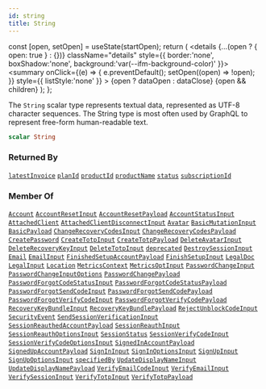 ```yaml
---
id: string
title: String
---
```









  const [open, setOpen] = useState(startOpen);
  return (
    <details {...(open ? { open: true } : {})} className="details" style={{ border:'none', boxShadow:'none', background:'var(--ifm-background-color)' }}>
      <summary
        onClick={(e) => {
          e.preventDefault();
          setOpen((open) => !open);
        }}
        style={{ listStyle:'none' }}
      >
      {open ? dataOpen : dataClose}
      </summary>
      {open && children}
    </details>
  );
};








The `String` scalar type represents textual data, represented as UTF-8 character sequences. The String type is most often used by GraphQL to represent free-form human-readable text.


```graphql
scalar String
```






### Returned By

[`latestInvoice`](/gql-api/api/subscriptions/latest-invoice)  <Badge class="badge badge--secondary" text="subscription"/><Bullet />[`planId`](/gql-api/api/subscriptions/plan-id)  <Badge class="badge badge--secondary" text="subscription"/><Bullet />[`productId`](/gql-api/api/subscriptions/product-id)  <Badge class="badge badge--secondary" text="subscription"/><Bullet />[`productName`](/gql-api/api/subscriptions/product-name)  <Badge class="badge badge--secondary" text="subscription"/><Bullet />[`status`](/gql-api/api/subscriptions/status)  <Badge class="badge badge--secondary" text="subscription"/><Bullet />[`subscriptionId`](/gql-api/api/subscriptions/subscription-id)  <Badge class="badge badge--secondary" text="subscription"/>

### Member Of

[`Account`](/gql-api/types/objects/account)  <Badge class="badge badge--secondary" text="object"/><Bullet />[`AccountResetInput`](/gql-api/types/inputs/account-reset-input)  <Badge class="badge badge--secondary" text="input"/><Bullet />[`AccountResetPayload`](/gql-api/types/objects/account-reset-payload)  <Badge class="badge badge--secondary" text="object"/><Bullet />[`AccountStatusInput`](/gql-api/types/inputs/account-status-input)  <Badge class="badge badge--secondary" text="input"/><Bullet />[`AttachedClient`](/gql-api/types/objects/attached-client)  <Badge class="badge badge--secondary" text="object"/><Bullet />[`AttachedClientDisconnectInput`](/gql-api/types/inputs/attached-client-disconnect-input)  <Badge class="badge badge--secondary" text="input"/><Bullet />[`Avatar`](/gql-api/types/objects/avatar)  <Badge class="badge badge--secondary" text="object"/><Bullet />[`BasicMutationInput`](/gql-api/types/inputs/basic-mutation-input)  <Badge class="badge badge--secondary" text="input"/><Bullet />[`BasicPayload`](/gql-api/types/objects/basic-payload)  <Badge class="badge badge--secondary" text="object"/><Bullet />[`ChangeRecoveryCodesInput`](/gql-api/types/inputs/change-recovery-codes-input)  <Badge class="badge badge--secondary" text="input"/><Bullet />[`ChangeRecoveryCodesPayload`](/gql-api/types/objects/change-recovery-codes-payload)  <Badge class="badge badge--secondary" text="object"/><Bullet />[`CreatePassword`](/gql-api/types/inputs/create-password)  <Badge class="badge badge--secondary" text="input"/><Bullet />[`CreateTotpInput`](/gql-api/types/inputs/create-totp-input)  <Badge class="badge badge--secondary" text="input"/><Bullet />[`CreateTotpPayload`](/gql-api/types/objects/create-totp-payload)  <Badge class="badge badge--secondary" text="object"/><Bullet />[`DeleteAvatarInput`](/gql-api/types/inputs/delete-avatar-input)  <Badge class="badge badge--secondary" text="input"/><Bullet />[`DeleteRecoveryKeyInput`](/gql-api/types/inputs/delete-recovery-key-input)  <Badge class="badge badge--secondary" text="input"/><Bullet />[`DeleteTotpInput`](/gql-api/types/inputs/delete-totp-input)  <Badge class="badge badge--secondary" text="input"/><Bullet />[`deprecated`](/gql-api/types/directives/deprecated)  <Badge class="badge badge--secondary" text="directive"/><Bullet />[`DestroySessionInput`](/gql-api/types/inputs/destroy-session-input)  <Badge class="badge badge--secondary" text="input"/><Bullet />[`Email`](/gql-api/types/objects/email)  <Badge class="badge badge--secondary" text="object"/><Bullet />[`EmailInput`](/gql-api/types/inputs/email-input)  <Badge class="badge badge--secondary" text="input"/><Bullet />[`FinishedSetupAccountPayload`](/gql-api/types/objects/finished-setup-account-payload)  <Badge class="badge badge--secondary" text="object"/><Bullet />[`FinishSetupInput`](/gql-api/types/inputs/finish-setup-input)  <Badge class="badge badge--secondary" text="input"/><Bullet />[`LegalDoc`](/gql-api/types/objects/legal-doc)  <Badge class="badge badge--secondary" text="object"/><Bullet />[`LegalInput`](/gql-api/types/inputs/legal-input)  <Badge class="badge badge--secondary" text="input"/><Bullet />[`Location`](/gql-api/types/objects/location)  <Badge class="badge badge--secondary" text="object"/><Bullet />[`MetricsContext`](/gql-api/types/inputs/metrics-context)  <Badge class="badge badge--secondary" text="input"/><Bullet />[`MetricsOptInput`](/gql-api/types/inputs/metrics-opt-input)  <Badge class="badge badge--secondary" text="input"/><Bullet />[`PasswordChangeInput`](/gql-api/types/inputs/password-change-input)  <Badge class="badge badge--secondary" text="input"/><Bullet />[`PasswordChangeInputOptions`](/gql-api/types/inputs/password-change-input-options)  <Badge class="badge badge--secondary" text="input"/><Bullet />[`PasswordChangePayload`](/gql-api/types/objects/password-change-payload)  <Badge class="badge badge--secondary" text="object"/><Bullet />[`PasswordForgotCodeStatusInput`](/gql-api/types/inputs/password-forgot-code-status-input)  <Badge class="badge badge--secondary" text="input"/><Bullet />[`PasswordForgotCodeStatusPayload`](/gql-api/types/objects/password-forgot-code-status-payload)  <Badge class="badge badge--secondary" text="object"/><Bullet />[`PasswordForgotSendCodeInput`](/gql-api/types/inputs/password-forgot-send-code-input)  <Badge class="badge badge--secondary" text="input"/><Bullet />[`PasswordForgotSendCodePayload`](/gql-api/types/objects/password-forgot-send-code-payload)  <Badge class="badge badge--secondary" text="object"/><Bullet />[`PasswordForgotVerifyCodeInput`](/gql-api/types/inputs/password-forgot-verify-code-input)  <Badge class="badge badge--secondary" text="input"/><Bullet />[`PasswordForgotVerifyCodePayload`](/gql-api/types/objects/password-forgot-verify-code-payload)  <Badge class="badge badge--secondary" text="object"/><Bullet />[`RecoveryKeyBundleInput`](/gql-api/types/inputs/recovery-key-bundle-input)  <Badge class="badge badge--secondary" text="input"/><Bullet />[`RecoveryKeyBundlePayload`](/gql-api/types/objects/recovery-key-bundle-payload)  <Badge class="badge badge--secondary" text="object"/><Bullet />[`RejectUnblockCodeInput`](/gql-api/types/inputs/reject-unblock-code-input)  <Badge class="badge badge--secondary" text="input"/><Bullet />[`SecurityEvent`](/gql-api/types/objects/security-event)  <Badge class="badge badge--secondary" text="object"/><Bullet />[`SendSessionVerificationInput`](/gql-api/types/inputs/send-session-verification-input)  <Badge class="badge badge--secondary" text="input"/><Bullet />[`SessionReauthedAccountPayload`](/gql-api/types/objects/session-reauthed-account-payload)  <Badge class="badge badge--secondary" text="object"/><Bullet />[`SessionReauthInput`](/gql-api/types/inputs/session-reauth-input)  <Badge class="badge badge--secondary" text="input"/><Bullet />[`SessionReauthOptionsInput`](/gql-api/types/inputs/session-reauth-options-input)  <Badge class="badge badge--secondary" text="input"/><Bullet />[`SessionStatus`](/gql-api/types/objects/session-status)  <Badge class="badge badge--secondary" text="object"/><Bullet />[`SessionVerifyCodeInput`](/gql-api/types/inputs/session-verify-code-input)  <Badge class="badge badge--secondary" text="input"/><Bullet />[`SessionVerifyCodeOptionsInput`](/gql-api/types/inputs/session-verify-code-options-input)  <Badge class="badge badge--secondary" text="input"/><Bullet />[`SignedInAccountPayload`](/gql-api/types/objects/signed-in-account-payload)  <Badge class="badge badge--secondary" text="object"/><Bullet />[`SignedUpAccountPayload`](/gql-api/types/objects/signed-up-account-payload)  <Badge class="badge badge--secondary" text="object"/><Bullet />[`SignInInput`](/gql-api/types/inputs/sign-in-input)  <Badge class="badge badge--secondary" text="input"/><Bullet />[`SignInOptionsInput`](/gql-api/types/inputs/sign-in-options-input)  <Badge class="badge badge--secondary" text="input"/><Bullet />[`SignUpInput`](/gql-api/types/inputs/sign-up-input)  <Badge class="badge badge--secondary" text="input"/><Bullet />[`SignUpOptionsInput`](/gql-api/types/inputs/sign-up-options-input)  <Badge class="badge badge--secondary" text="input"/><Bullet />[`specifiedBy`](/gql-api/types/directives/specified-by)  <Badge class="badge badge--secondary" text="directive"/><Bullet />[`UpdateDisplayNameInput`](/gql-api/types/inputs/update-display-name-input)  <Badge class="badge badge--secondary" text="input"/><Bullet />[`UpdateDisplayNamePayload`](/gql-api/types/objects/update-display-name-payload)  <Badge class="badge badge--secondary" text="object"/><Bullet />[`VerifyEmailCodeInput`](/gql-api/types/inputs/verify-email-code-input)  <Badge class="badge badge--secondary" text="input"/><Bullet />[`VerifyEmailInput`](/gql-api/types/inputs/verify-email-input)  <Badge class="badge badge--secondary" text="input"/><Bullet />[`VerifySessionInput`](/gql-api/types/inputs/verify-session-input)  <Badge class="badge badge--secondary" text="input"/><Bullet />[`VerifyTotpInput`](/gql-api/types/inputs/verify-totp-input)  <Badge class="badge badge--secondary" text="input"/><Bullet />[`VerifyTotpPayload`](/gql-api/types/objects/verify-totp-payload)  <Badge class="badge badge--secondary" text="object"/>

